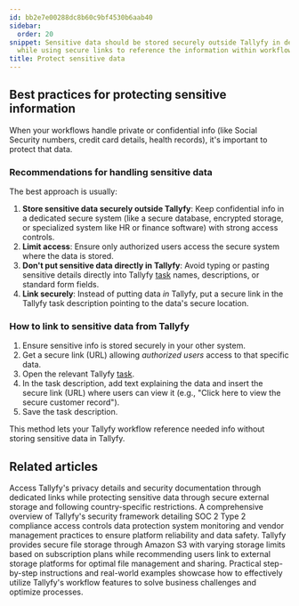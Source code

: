 ```yaml
---
id: bb2e7e00288dc8b60c9bf4530b6aab40
sidebar:
  order: 20
snippet: Sensitive data should be stored securely outside Tallyfy in dedicated systems
  while using secure links to reference the information within workflow tasks.
title: Protect sensitive data
---
```


## Best practices for protecting sensitive information

When your workflows handle private or confidential info (like Social Security numbers, credit card details, health records), it's important to protect that data.

### Recommendations for handling sensitive data

The best approach is usually:

1.  **Store sensitive data securely outside Tallyfy**: Keep confidential info in a dedicated secure system (like a secure database, encrypted storage, or specialized system like HR or finance software) with strong access controls.
2.  **Limit access**: Ensure only authorized users access the secure system where the data is stored.
3.  **Don't put sensitive data directly in Tallyfy**: Avoid typing or pasting sensitive details directly into Tallyfy [task](/products/pro/tracking-and-tasks/tasks/) names, descriptions, or standard form fields.
4.  **Link securely**: Instead of putting data *in* Tallyfy, put a secure link in the Tallyfy task description pointing to the data's secure location.

### How to link to sensitive data from Tallyfy

1. Ensure sensitive info is stored securely in your other system.
2. Get a secure link (URL) allowing *authorized users* access to that specific data.
3. Open the relevant Tallyfy [task](/products/pro/tracking-and-tasks/tasks/).
4. In the task description, add text explaining the data and insert the secure link (URL) where users can view it (e.g., "Click here to view the secure customer record").
5. Save the task description.

This method lets your Tallyfy workflow reference needed info without storing sensitive data in Tallyfy.


## Related articles
<CardGrid>
<LinkTitleCard header="<b>Terms Legals > Tallyfy's privacy policy</b>" href="/products/pro/miscellaneous/terms-legals/where-can-i-find-tallyfys-privacy-policy/" > Access Tallyfy's privacy details and security documentation through dedicated links while protecting sensitive data through secure external storage and following country-specific restrictions. </LinkTitleCard>
<LinkTitleCard header="<b>Pro > Compliance</b>" href="/products/pro/compliance/" > A comprehensive overview of Tallyfy's security framework detailing SOC 2 Type 2 compliance access controls data protection system monitoring and vendor management practices to ensure platform reliability and data safety. </LinkTitleCard>
<LinkTitleCard header="<b>Miscellaneous > File storage security</b>" href="/products/pro/miscellaneous/how-does-file-storage-work-in-tallyfy/" > Tallyfy provides secure file storage through Amazon S3 with varying storage limits based on subscription plans while recommending users link to external storage platforms for optimal file management and sharing. </LinkTitleCard>
<LinkTitleCard header="<b>Tutorials > How-to guides</b>" href="/products/pro/tutorials/how-to/" > Practical step-by-step instructions and real-world examples showcase how to effectively utilize Tallyfy's workflow features to solve business challenges and optimize processes. </LinkTitleCard>
</CardGrid>